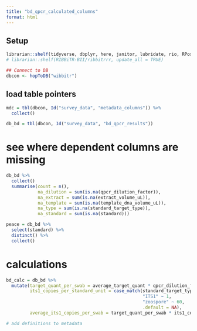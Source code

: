 ```yaml
---
title: "bd_qpcr_calculated_columns"
format: html
---
```


## Setup

```r
librarian::shelf(tidyverse, dbplyr, here, janitor, lubridate, rio, RPostgres, stringr, DBI, parsedate, uuid, hms, RIBBiTR-BII/ribbitrrr)
# librarian::shelf(RIBBiTR-BII/ribbitrrr, update_all = TRUE)

## Connect to DB
dbcon <- hopToDB("wibbitr")

```

## load table pointers

```r
mdc = tbl(dbcon, Id("survey_data", "metadata_columns")) %>%
  collect()

db_bd = tbl(dbcon, Id("survey_data", "bd_qpcr_results"))

```

# see where dependent columns are missing
```r
db_bd %>%
  collect()
  summarise(count = n(),
            na_dilution = sum(is.na(qpcr_dilution_factor)),
            na_extract = sum(is.na(extract_volume_uL)),
            na_template = sum(is.na(template_dna_volume_uL)),
            na_type = sum(is.na(standard_target_type)),
            na_standard = sum(is.na(standard)))

peace = db_bd %>%
  select(standard) %>%
  distinct() %>%
  collect()


```

# calculations

```r
bd_calc = db_bd %>%
  mutate(target_quant_per_swab = average_target_quant * qpcr_dilution_factor * extract_volume_uL / template_dna_volume_uL,
         its1_copies_per_standard_unit = case_match(standard_target_type,
                                                    "ITS1" ~ 1,
                                                    "zoospore" ~ 60,
                                                    .default = NA),
         average_its1_copies_per_swab = target_quant_per_swab * its1_copies_per_standard_unit)

# add definitions to metadata

```